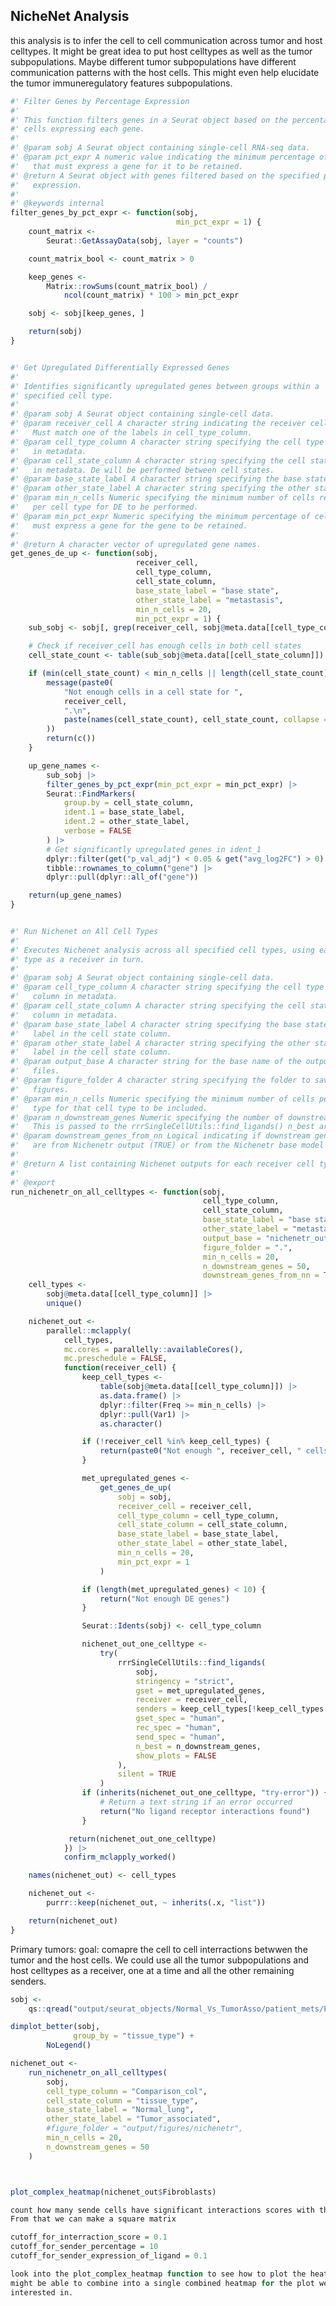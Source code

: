 ## NicheNet Analysis
this analysis is to infer the cell to cell communication across tumor and host celltypes.
It might be great idea to put host celltypes as well as the tumor subpopulations.
Maybe different tumor subpopulations have different communication patterns with the host cells.
This might even help elucidate the tumor immuneregulatory features subpopulations.

```r
#' Filter Genes by Percentage Expression
#'
#' This function filters genes in a Seurat object based on the percentage of
#' cells expressing each gene.
#'
#' @param sobj A Seurat object containing single-cell RNA-seq data.
#' @param pct_expr A numeric value indicating the minimum percentage of cells
#'   that must express a gene for it to be retained.
#' @return A Seurat object with genes filtered based on the specified percentage
#'   expression.
#'
#' @keywords internal
filter_genes_by_pct_expr <- function(sobj,
                                     min_pct_expr = 1) {
    count_matrix <-
        Seurat::GetAssayData(sobj, layer = "counts")

    count_matrix_bool <- count_matrix > 0

    keep_genes <-
        Matrix::rowSums(count_matrix_bool) /
            ncol(count_matrix) * 100 > min_pct_expr

    sobj <- sobj[keep_genes, ]

    return(sobj)
}


#' Get Upregulated Differentially Expressed Genes
#'
#' Identifies significantly upregulated genes between groups within a
#' specified cell type.
#'
#' @param sobj A Seurat object containing single-cell data.
#' @param receiver_cell A character string indicating the receiver cell type.
#'   Must match one of the labels in cell_type_column.
#' @param cell_type_column A character string specifying the cell type column
#'   in metadata.
#' @param cell_state_column A character string specifying the cell state column
#'   in metadata. De will be performed between cell states.
#' @param base_state_label A character string specifying the base state label.
#' @param other_state_label A character string specifying the other state label.
#' @param min_n_cells Numeric specifying the minimum number of cells required
#'   per cell type for DE to be performed.
#' @param min_pct_expr Numeric specifying the minimum percentage of cells that
#'   must express a gene for the gene to be retained.
#'
#' @return A character vector of upregulated gene names.
get_genes_de_up <- function(sobj,
                            receiver_cell,
                            cell_type_column,
                            cell_state_column,
                            base_state_label = "base state",
                            other_state_label = "metastasis",
                            min_n_cells = 20,
                            min_pct_expr = 1) {
    sub_sobj <- sobj[, grep(receiver_cell, sobj@meta.data[[cell_type_column]])]

    # Check if receiver_cell has enough cells in both cell states
    cell_state_count <- table(sub_sobj@meta.data[[cell_state_column]])

    if (min(cell_state_count) < min_n_cells || length(cell_state_count) < 2) {
        message(paste0(
            "Not enough cells in a cell state for ",
            receiver_cell,
            ".\n",
            paste(names(cell_state_count), cell_state_count, collapse = ", ")
        ))
        return(c())
    }

    up_gene_names <-
        sub_sobj |>
        filter_genes_by_pct_expr(min_pct_expr = min_pct_expr) |>
        Seurat::FindMarkers(
            group.by = cell_state_column,
            ident.1 = base_state_label,
            ident.2 = other_state_label,
            verbose = FALSE
        ) |>
        # Get significantly upregulated genes in ident_1
        dplyr::filter(get("p_val_adj") < 0.05 & get("avg_log2FC") > 0) |>
        tibble::rownames_to_column("gene") |>
        dplyr::pull(dplyr::all_of("gene"))

    return(up_gene_names)
}


#' Run Nichenet on All Cell Types
#'
#' Executes Nichenet analysis across all specified cell types, using each cell
#' type as a receiver in turn.
#'
#' @param sobj A Seurat object containing single-cell data.
#' @param cell_type_column A character string specifying the cell type
#'   column in metadata.
#' @param cell_state_column A character string specifying the cell state
#'   column in metadata.
#' @param base_state_label A character string specifying the base state
#'   label in the cell state column.
#' @param other_state_label A character string specifying the other state
#'   label in the cell state column.
#' @param output_base A character string for the base name of the output
#'   files.
#' @param figure_folder A character string specifying the folder to save
#'   figures.
#' @param min_n_cells Numeric specifying the minimum number of cells per cell
#'   type for that cell type to be included.
#' @param n_downstream_genes Numeric specifying the number of downstream genes.
#'   This is passed to the rrrSingleCellUtils::find_ligands() n_best argument.
#' @param downstream_genes_from_nn Logical indicating if downstream genes
#'   are from Nichenetr output (TRUE) or from the Nichenetr base model (FALSE).
#'
#' @return A list containing Nichenet outputs for each receiver cell type.
#'
#' @export
run_nichenetr_on_all_celltypes <- function(sobj,
                                           cell_type_column,
                                           cell_state_column,
                                           base_state_label = "base state",
                                           other_state_label = "metastasis",
                                           output_base = "nichenetr_out",
                                           figure_folder = ".",
                                           min_n_cells = 20,
                                           n_downstream_genes = 50,
                                           downstream_genes_from_nn = TRUE) {
    cell_types <-
        sobj@meta.data[[cell_type_column]] |>
        unique()

    nichenet_out <-
        parallel::mclapply(
            cell_types,
            mc.cores = parallelly::availableCores(),
            mc.preschedule = FALSE,
            function(receiver_cell) {
                keep_cell_types <-
                    table(sobj@meta.data[[cell_type_column]]) |>
                    as.data.frame() |>
                    dplyr::filter(Freq >= min_n_cells) |>
                    dplyr::pull(Var1) |>
                    as.character()

                if (!receiver_cell %in% keep_cell_types) {
                    return(paste0("Not enough ", receiver_cell, " cells"))
                }

                met_upregulated_genes <-
                    get_genes_de_up(
                        sobj = sobj,
                        receiver_cell = receiver_cell,
                        cell_type_column = cell_type_column,
                        cell_state_column = cell_state_column,
                        base_state_label = base_state_label,
                        other_state_label = other_state_label,
                        min_n_cells = 20,
                        min_pct_expr = 1
                    )

                if (length(met_upregulated_genes) < 10) {
                    return("Not enough DE genes")
                }

                Seurat::Idents(sobj) <- cell_type_column

                nichenet_out_one_celltype <-
                    try(
                        rrrSingleCellUtils::find_ligands(
                            sobj,
                            stringency = "strict",
                            gset = met_upregulated_genes,
                            receiver = receiver_cell,
                            senders = keep_cell_types[!keep_cell_types %in% receiver_cell],
                            gset_spec = "human",
                            rec_spec = "human",
                            send_spec = "human",
                            n_best = n_downstream_genes,
                            show_plots = FALSE
                        ),
                        silent = TRUE
                    )
                if (inherits(nichenet_out_one_celltype, "try-error")) {
                    # Return a text string if an error occurred
                    return("No ligand receptor interactions found")
                }

             return(nichenet_out_one_celltype)
            }) |>
            confirm_mclapply_worked()

    names(nichenet_out) <- cell_types

    nichenet_out <-
        purrr::keep(nichenet_out, ~ inherits(.x, "list"))

    return(nichenet_out)
}


```


Primary tumors:
goal: comapre the cell to cell interractions betwwen the tumor and the host cells.
We could use all the tumor subpopulations and host celltypes as a receiver, one at 
a time and all the other remaining senders.

```r

sobj <-
    qs::qread("output/seurat_objects/Normal_Vs_TumorAsso/patient_mets/Pmets_tumorasso_vs_normal.qs")

dimplot_better(sobj,
              group_by = "tissue_type") +
        NoLegend()

nichenet_out <-
    run_nichenetr_on_all_celltypes(
        sobj,
        cell_type_column = "Comparison_col",
        cell_state_column = "tissue_type",
        base_state_label = "Normal_lung",
        other_state_label = "Tumor_associated",
        #figure_folder = "output/figures/nichenetr",
        min_n_cells = 20,
        n_downstream_genes = 50
    )



plot_complex_heatmap(nichenet_out$Fibroblasts)

count how many sende cells have significant interactions scores with the receiver cells.
From that we can make a square matrix

cutoff_for_interraction_score = 0.1
cutoff_for_sender_percentage = 10
cutoff_for_sender_expression_of_ligand = 0.1

look into the plot_complex_heatmap function to see how to plot the heatmap and 
might be able to combine into a single combined heatmap for the plot we are 
interested in. 

```